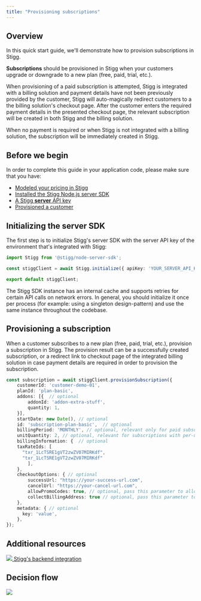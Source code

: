 ```yaml
---
title: "Provisioning subscriptions"
---
```


## Overview

In this quick start guide, we'll demonstrate how to provision subscriptions in Stigg.

**Subscriptions** should be provisioned in Stigg when your customers upgrade or downgrade to a new plan (free, paid, trial, etc.). 

When provisioning of a paid subscription is attempted, Stigg is integrated with a billing solution and payment details have not been previously provided by the customer, Stigg will auto-magically redirect customers to a the billing solution's checkout page. After the customer enters the required payment details in the presented checkout page, the relevant subscription will be created in both Stigg and the billing solution.

When no payment is required or when Stigg is not integrated with a billing solution, the subscription will be immediately created in Stigg.

  
## Before we begin

In order to complete this guide in your application code, please make sure that you have:

* [Modeled your pricing in Stigg](/modeling-your-pricing)
* [Installed the Stigg Node.js server SDK](/nodejs-sdk#initializing-the-sdk)
* [A Stigg **server** API key](/nodejs-sdk#retrieving-the-server-api-key)
* [Provisioned a customer](/provisioning-customers)
  
## Initializing the server SDK

The first step is to initialize Stigg's server SDK with the server API key of the environment that's integrated with Stigg:

```typescript TypeScript
import Stigg from '@stigg/node-server-sdk';

const stiggClient = await Stigg.initialize({ apiKey: 'YOUR_SERVER_API_KEY' });

export default stiggClient;
```

<Warning>
The Stigg SDK instance has an internal cache and supports retries for certain API calls on network errors. In general, you should initialize it once per process (for example: using a singleton design-pattern) and use the same instance throughout the codebase.
</Warning>

  
## Provisioning a subscription

When a customer subscribes to a new plan (free, paid, trial, etc.), provision a subscription in Stigg. The provision result can be a successfully created subscription, or a redirect link to checkout page of the integrated billing solution in case payment details are required in order to provision the subscription.

```typescript TypeScript
const subscription = await stiggClient.provisionSubscription({  
    customerId: 'customer-demo-01',  
    planId: 'plan-basic',  
    addons: [{  // optional
        addonId: 'addon-extra-stuff',  
        quantity: 1,  
    }],  
    startDate: new Date(), // optional
    id: 'subscription-plan-basic',  // optional
    billingPeriod: 'MONTHLY', // optional, relevant only for paid subscriptions  
    unitQuantity: 2, // optional, relevant for subscriptions with per-unit pricing  
    billingInformation: {  // optional
    taxRateIds: [  
      "txr_1LcTSRE1gVT2zwZV07MIRKdf",  
      "txr_1LcTSRE1gVT2zwZV07MIRKdf"  
        ],  
    },
    checkoutOptions: { // optional
        successUrl: "https://your-success-url.com",
        cancelUrl: "https://your-cancel-url.com",
        allowPromoCodes: true, // optional, pass this parameter to allow customer to use promo codes on checkout
        collectBillingAddress: true // optional, pass this parameter to collect billing address for invoice on checkout
    },
    metadata: { // optional
      key: 'value',  
    },
});
```

  
## Additional resources

[ ![](/images/f5ade1e-iconfinder-valueserver-4417114_116617.png)  Stigg's backend integration ](/backend-integration) 

## Decision flow

![](/images/6998840-image.png)